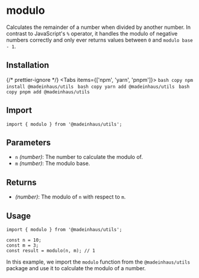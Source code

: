 # modulo

Calculates the remainder of a number when divided by another number. In contrast to JavaScript's `%` operator, it handles the modulo of negative numbers correctly and only ever returns values between `0` and `modulo base - 1`.

## Installation


{/* prettier-ignore */}
<Tabs items={['npm', 'yarn', 'pnpm']}>
    <Tab>
        ```bash copy
        npm install @madeinhaus/utils
        ```
    </Tab>
    <Tab>
        ```bash copy
        yarn add @madeinhaus/utils
        ```
    </Tab>
    <Tab>
        ```bash copy
        pnpm add @madeinhaus/utils
        ```
    </Tab>
</Tabs>

## Import

```tsx copy
import { modulo } from '@madeinhaus/utils';
```

## Parameters

- `n` _(number)_: The number to calculate the modulo of.
- `m` _(number)_: The modulo base.

## Returns

- _(number)_: The modulo of `n` with respect to `m`.

## Usage

```tsx copy showLineNumbers
import { modulo } from '@madeinhaus/utils';

const n = 10;
const m = 3;
const result = modulo(n, m); // 1
```

In this example, we import the `modulo` function from the `@madeinhaus/utils` package and use it to calculate the modulo of a number.